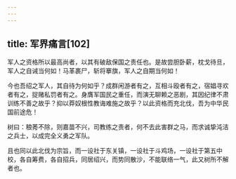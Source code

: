 ```yaml
---
---
---
```

title: 军界痛言[102]
---




军人之资格所以最高尚者，以其有破敌保国之责任也。是故尝胆卧薪，枕戈待旦，军人之自诫当何如！马革裹尸，斩将搴旗，军人之自期当何如！

今也吾绍之军人，其自待为何如乎？成群闲游者有之，互相斗殴者有之，宿娼寻欢者有之，捉赌私罚者有之。身膺军国民之重任，而演无聊赖之恶剧，其因纪律不肃训练不善之故乎？抑以莽奴根性教诲难施之故乎？以此资格而充北伐，吾为中华民国前途危！

树曰：稂莠不除，则嘉苗不兴，司教练之责者，何不去此害群之马，而求诚挚沌洁之兵士，以成完全义勇之军队。

且也同以此北伐为宗旨，而一设社于东关镇，一设社于斗鸡场，一设社于第五中校，各自筹费，各自招兵，同居绍兴，而势同散沙，不能联络一气，此又树所不解者也。